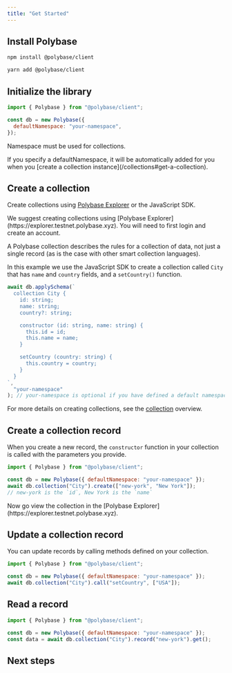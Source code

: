 ```yaml
---
title: "Get Started"
---
```


## Install Polybase

<CodeGroup>

```bash npm
npm install @polybase/client
```

```bash yarn
yarn add @polybase/client
```

</CodeGroup>

## Initialize the library

```js
import { Polybase } from "@polybase/client";

const db = new Polybase({
  defaultNamespace: "your-namespace",
});
```

<Warning>Namespace must be used for collections.</Warning>

<Info>
  If you specify a defaultNamespace, it will be automatically added for you when you [create a collection instance](/collections#get-a-collection).
</Info>

## Create a collection

Create collections using [Polybase Explorer](https://explorer.testnet.polybase.xyz) or the JavaScript SDK.

<Info>
We suggest creating collections using [Polybase Explorer](https://explorer.testnet.polybase.xyz). You will need to first login and create an account.
</Info>

A Polybase collection describes the rules for a collection of data, not just a single record (as is the case with other smart collection languages).

In this example we use the JavaScript SDK to create a collection called `City` that has `name` and `country` fields, and a `setCountry()` function.

```js
await db.applySchema(`
  collection City {
    id: string;
    name: string;
    country?: string;

    constructor (id: string, name: string) {
      this.id = id;
      this.name = name;
    }

    setCountry (country: string) {
      this.country = country;
    }
  }
`,
  "your-namespace"
); // your-namespace is optional if you have defined a default namespace
```

For more details on creating collections, see the [collection](/collections) overview.

## Create a collection record

When you create a new record, the `constructor` function in your collection is called with the parameters you provide.

```js
import { Polybase } from "@polybase/client";

const db = new Polybase({ defaultNamespace: "your-namespace" });
await db.collection("City").create(["new-york", "New York"]); 
// new-york is the `id`, New York is the `name`
```

<Note>
  Now go view the collection in the [Polybase Explorer](https://explorer.testnet.polybase.xyz).
</Note>

## Update a collection record

You can update records by calling methods defined on your collection.

```js
import { Polybase } from "@polybase/client";

const db = new Polybase({ defaultNamespace: "your-namespace" });
await db.collection("City").call("setCountry", ["USA"]);
```

## Read a record

```js
import { Polybase } from "@polybase/client";

const db = new Polybase({ defaultNamespace: "your-namespace" });
const data = await db.collection("City").record("new-york").get();
```

## Next steps

<Card title="Understand Collections" icon="table" href="/collections">
</Card>

<Card title="FAQ" icon="question" href="/faq">
</Card>

<Card title="Read the Polybase Whitepaper" icon="file-lines" href="https://polybase.xyz/Polybase%5FA%5Fdecentralized%5FQuery%5FIndex%5Fand%5FStorage%5FProtocol-v2.0.pdf">
</Card>
